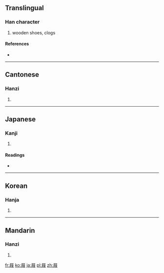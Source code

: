 ==Translingual==

===Han character===
{{Han char|rn=44|rad=尸|as=07|sn=10|four=7724<sub>7</sub>|canj=尸竹人水 (SHOE), X尸竹人水 (XSHOE)}}

# wooden shoes, clogs

====References====
* {{Han ref|kx=0302.030|dkj=07708|dj=0599.160|hdz=20976.010|uh=5C50|ud=23632|bh=AE6A|bd=44650}}

----

==Cantonese==

===Hanzi===
{{yue-hanzi|jyut=|y=kek6}}

# {{defn|Cantonese|sort=尸07}}

----

==Japanese==

===Kanji===
{{ja-kanji|grade=|rs=尸07}}

# {{defn|Japanese|sort=尸07}}

====Readings====
* {{ja-readings|on=[[げき]] (geki), [[けき]] (keki)|kun=[[はきもの]] (hakimono)}}

----

==Korean==

===Hanja===
{{ko-hanja|hangeul=극|rv=geuk|mr=kŭk}}

# {{defn|Korean|sort=尸07}}

----

==Mandarin==

===Hanzi===
{{cmn-hanzi|pin=[[bīng]] ([[bing1]]), [[bǐng]] ([[bing3]]), [[bìng]] ([[bing4]]), [[jī]] ([[ji1]])|wg=ping<sup>1</sup>, ping<sup>3</sup>, ping<sup>4</sup>, chi<sup>1</sup>}}

# {{defn|Mandarin|sort=尸07}}

[[fr:屐]]
[[ko:屐]]
[[ja:屐]]
[[pl:屐]]
[[zh:屐]]